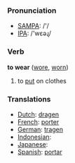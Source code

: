 === Pronunciation ===
*[[w:SAMPA|SAMPA]]: /'/
*[[w:IPA|IPA]]: /'wεəɻ/

=== Verb ===

'''to wear''' ([[wore]], [[worn]])

# to [[put]] on clothes

=== Translations ===
*[[Dutch]]: [[dragen]]
*[[French]]: [[porter]]
*[[German]]: [[tragen]]
*[[Indonesian]]: [[]]
*[[Japanese]]: [[]]
*[[Spanish]]: [[portar]]